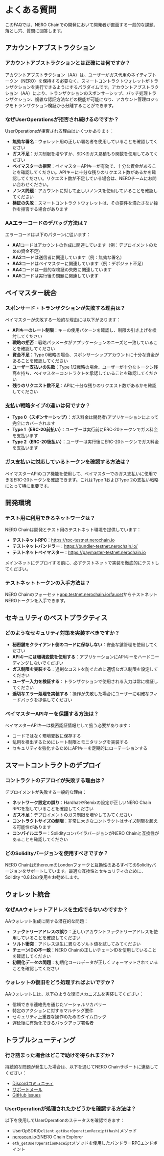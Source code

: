 
# よくある質問

このFAQでは、NERO Chainでの開発において開発者が直面する一般的な課題、落とし穴、質問に回答します。

## アカウントアブストラクション

### アカウントアブストラクションとは正確には何ですか？
アカウントアブストラクション（AA）は、ユーザーがガス代用のネイティブトークン（NERO）を保持する必要なく、スマートコントラクトウォレットがトランザクションを実行できるようにするパラダイムです。アカウントアブストラクション（AA）により、トランザクションのスポンサーシップ、バッチ処理トランザクション、複雑な認証方法などの機能が可能になり、アカウント管理ロジックをトランザクション検証から分離することができます。

### なぜUserOperationsが拒否され続けるのですか？
UserOperationsが拒否される理由はいくつかあります：
- **無効な署名**：ウォレット用の正しい署名者を使用していることを確認してください
- **ガス不足**：ガス制限を増やすか、SDKのガス見積もり関数を使用してみてください
- **ペイマスターの拒否**：ペイマスターAPIキーが有効で、十分な資金があることを確認してください。APIキーに十分な残りのリクエスト数があるかを確認してください。リクエスト数が不足している場合は、NEROチームにお問い合わせください。
- **ノンス問題**：アカウントに対して正しいノンスを使用していることを確認してください
- **検証の失敗**：スマートコントラクトウォレットは、その要件を満たさない操作を拒否する場合があります

### AAエラーコードのデバッグ方法は？
エラーコードは以下のパターンに従います：
- **AA1**コードはアカウントの作成に関連しています（例：デプロイメントのための資金不足）
- **AA2**コードは送信者に関連しています（例：無効な署名）
- **AA3**コードはペイマスターに関連しています（例：デポジット不足）
- **AA4**コードは一般的な検証の失敗に関連しています
- **AA5**コードは実行後の問題に関連しています

## ペイマスター統合

### スポンサード・トランザクションが失敗する理由は？
ペイマスターが失敗する一般的な理由には以下があります：
- **APIキーのレート制限**：キーの使用パターンを確認し、制限の引き上げを検討してください
- **戦略の拒否**：戦略パラメータがアプリケーションのニーズと一致していることを確認してください
- **資金不足**：Type 0戦略の場合、スポンサーシップアカウントに十分な資金があることを確認してください
- **ユーザー支払いの失敗**：Type 1/2戦略の場合、ユーザーが十分なトークン残高を持ち、ペイマスターコントラクトを承認していることを確認してください
- **残りのリクエスト数不足**：APIに十分な残りのリクエスト数があるかを確認してください

### 支払い戦略タイプの違いは何ですか？
- **Type 0（スポンサーシップ）**：ガス料金は開発者/アプリケーションによって完全にカバーされます
- **Type 1（ERC-20前払い）**：ユーザーは実行前にERC-20トークンでガス料金を支払います
- **Type 2（ERC-20後払い）**：ユーザーは実行後にERC-20トークンでガス料金を支払います

### ガス支払いに対応しているトークンを確認する方法は？
ペイマスターAPIのコア機能を使用して、ペイマスターでのガス支払いに使用できるERC-20トークンを確認できます。これはType 1およびType 2の支払い戦略にとって特に重要です。

## 開発環境

### テスト用に利用できるネットワークは？
NERO Chainは開発とテスト用のテストネット環境を提供しています：
- **テストネットRPC**：https://rpc-testnet.nerochain.io
- **テストネットバンドラー**：https://bundler-testnet.nerochain.io/
- **テストネットペイマスター**：https://paymaster-testnet.nerochain.io

メインネットにデプロイする前に、必ずテストネットで実装を徹底的にテストしてください。

### テストネットトークンの入手方法は？
NERO Chainのフォーセット[app.testnet.nerochain.io/faucet](https://app.testnet.nerochain.io/faucet/)からテストネットNEROトークンを入手できます。

## セキュリティのベストプラクティス

### どのようなセキュリティ対策を実装すべきですか？
- **秘密鍵をクライアント側のコードに保存しない**：安全な鍵管理を使用してください
- **APIキーには環境変数を使用する**：アプリケーションにAPIキーをハードコーディングしないでください
- **ガス制限を実装する**：過剰なコストを防ぐために適切なガス制限を設定してください
- **ユーザー入力を検証する**：トランザクションで使用される入力は常に検証してください
- **適切なエラー処理を実装する**：操作が失敗した場合にユーザーに明確なフィードバックを提供してください

### ペイマスターAPIキーを保護する方法は？
ペイマスターAPIキーは機密認証情報として扱う必要があります：
- コードではなく環境変数に保存する
- 乱用を検出するためにレート制限とモニタリングを実装する
- セキュリティを強化するためにAPIキーを定期的にローテーションする

## スマートコントラクトのデプロイ

### コントラクトのデプロイが失敗する理由は？
デプロイメントが失敗する一般的な理由：
- **ネットワーク設定の誤り**：HardhatやRemixの設定が正しいNERO Chain RPCを指していることを確認してください
- **ガス不足**：デプロイメントのガス制限を増やしてみてください
- **コントラクトサイズの制限**：非常に大きなコントラクトはサイズ制限を超える可能性があります
- **コンパイルエラー**：SolidityコンパイラバージョンがNERO Chainと互換性があることを確認してください

### どのSolidityバージョンを使用すべきですか？
NERO ChainはEthereumのLondonフォークと互換性のあるすべてのSolidityバージョンをサポートしています。最適な互換性とセキュリティのために、Solidity ^0.8.12の使用をお勧めします。

## ウォレット統合

### なぜAAウォレットアドレスを生成できないのですか？
AAウォレット生成に関する潜在的な問題：
- **ファクトリーアドレスの誤り**：正しいアカウントファクトリーアドレスを使用していることを確認してください
- **ソルト衝突**：アドレス派生に異なるソルト値を試してみてください
- **チェーンIDの不一致**：NERO Chainの正しいチェーンIDを使用していることを確認してください
- **初期化データの問題**：初期化コールデータが正しくフォーマットされていることを確認してください

### ウォレットの復旧をどう処理すればよいですか？
AAウォレットには、以下のような復旧メカニズムを実装してください：
- 信頼できる連絡先を通じたソーシャルリカバリー
- 特定のアクションに対するマルチシグ要件
- セキュリティ上重要な操作のためのタイムロック
- 遅延後に有効化できるバックアップ署名者

## トラブルシューティング

### 行き詰まった場合はどこで助けを得られますか？
持続的な問題が発生した場合は、以下を通じてNERO Chainサポートに連絡してください：
- [Discordコミュニティ](https://discord.gg/nerochainofficial)
- [サポートメール](mailto:support@nerochain.io)
- [GitHub Issues](https://github.com/nerochain)

### UserOperationが処理されたかどうかを確認する方法は？
以下を使用してUserOperationのステータスを確認できます：
- UserOpSDKの`client.getUserOperationReceipt(hash)`メソッド
- [neroscan.io](https://neroscan.io)のNERO Chain Explorer
- `eth_getUserOperationReceipt`メソッドを使用したバンドラーRPCエンドポイント

<PageFeedback path="/ja/faq" /> 